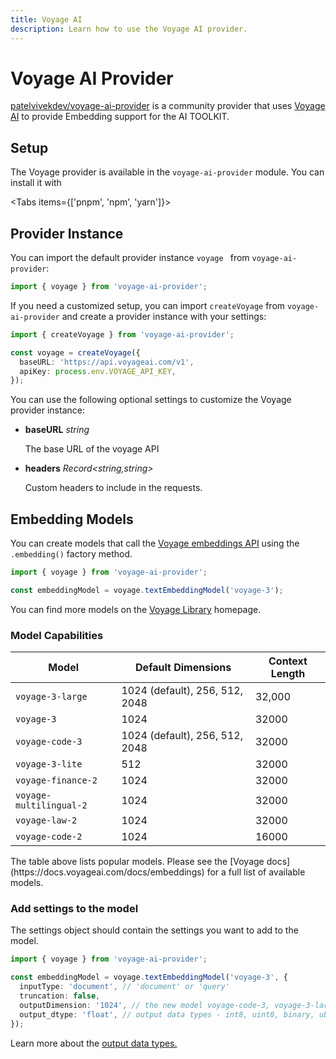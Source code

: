 ```yaml
---
title: Voyage AI
description: Learn how to use the Voyage AI provider.
---
```


# Voyage AI Provider

[patelvivekdev/voyage-ai-provider](https://github.com/patelvivekdev/voyageai-ai-provider) is a community provider that uses [Voyage AI](https://www.voyageai.com) to provide Embedding support for the AI TOOLKIT.

## Setup

The Voyage provider is available in the `voyage-ai-provider` module. You can install it with

<Tabs items={['pnpm', 'npm', 'yarn']}>
  <Tab>
    <Snippet text="pnpm add voyage-ai-provider" dark />
  </Tab>
  <Tab>
    <Snippet text="npm install voyage-ai-provider" dark />
  </Tab>
  <Tab>
    <Snippet text="yarn add voyage-ai-provider" dark />
  </Tab>
</Tabs>

## Provider Instance

You can import the default provider instance `voyage ` from `voyage-ai-provider`:

```ts
import { voyage } from 'voyage-ai-provider';
```

If you need a customized setup, you can import `createVoyage` from `voyage-ai-provider` and create a provider instance with your settings:

```ts
import { createVoyage } from 'voyage-ai-provider';

const voyage = createVoyage({
  baseURL: 'https://api.voyageai.com/v1',
  apiKey: process.env.VOYAGE_API_KEY,
});
```

You can use the following optional settings to customize the Voyage provider instance:

- **baseURL** _string_

  The base URL of the voyage API

- **headers** _Record&lt;string,string&gt;_

  Custom headers to include in the requests.

## Embedding Models

You can create models that call the [Voyage embeddings API](https://docs.voyageai.com/reference/embeddings-api)
using the `.embedding()` factory method.

```ts
import { voyage } from 'voyage-ai-provider';

const embeddingModel = voyage.textEmbeddingModel('voyage-3');
```

You can find more models on the [Voyage Library](https://docs.voyageai.com/docs/embeddings) homepage.

### Model Capabilities

| Model                   | Default Dimensions             | Context Length |
| ----------------------- | ------------------------------ | -------------- |
| `voyage-3-large`        | 1024 (default), 256, 512, 2048 | 32,000         |
| `voyage-3`              | 1024                           | 32000          |
| `voyage-code-3`         | 1024 (default), 256, 512, 2048 | 32000          |
| `voyage-3-lite`         | 512                            | 32000          |
| `voyage-finance-2`      | 1024                           | 32000          |
| `voyage-multilingual-2` | 1024                           | 32000          |
| `voyage-law-2`          | 1024                           | 32000          |
| `voyage-code-2`         | 1024                           | 16000          |

<Note>
  The table above lists popular models. Please see the [Voyage
  docs](https://docs.voyageai.com/docs/embeddings) for a full list of available
  models.
</Note>

### Add settings to the model

The settings object should contain the settings you want to add to the model.

```ts
import { voyage } from 'voyage-ai-provider';

const embeddingModel = voyage.textEmbeddingModel('voyage-3', {
  inputType: 'document', // 'document' or 'query'
  truncation: false,
  outputDimension: '1024', // the new model voyage-code-3, voyage-3-large has 4 different output dimensions: 256, 512, 1024 (default), 2048
  output_dtype: 'float', // output data types - int8, uint8, binary, ubinary are supported by the new model voyage-code-3, voyage-3-large
});
```

Learn more about the [output data types.](https://docs.voyageai.com/docs/faq#what-is-quantization-and-output-data-types)
